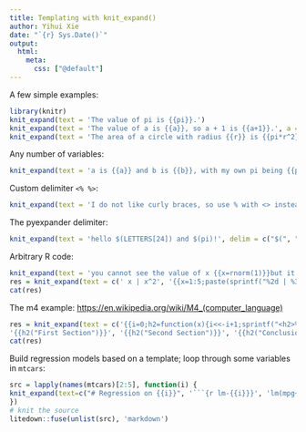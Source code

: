 ```yaml
---
title: Templating with knit_expand()
author: Yihui Xie
date: "`{r} Sys.Date()`"
output:
  html:
    meta:
      css: ["@default"]
---
```


<!--
%\VignetteEngine{litedown::vignette}
%\VignetteIndexEntry{Templating with knit_expand()}
-->

A few simple examples:

```r
library(knitr)
knit_expand(text = 'The value of pi is {{pi}}.')
knit_expand(text = 'The value of a is {{a}}, so a + 1 is {{a+1}}.', a = rnorm(1))
knit_expand(text = 'The area of a circle with radius {{r}} is {{pi*r^2}}', r = 5)
```

Any number of variables:

```r
knit_expand(text = 'a is {{a}} and b is {{b}}, with my own pi being {{pi}} instead of {{base::pi}}', a=1, b=2, pi=3)
```

Custom delimiter `<% %>`:

```r
knit_expand(text = 'I do not like curly braces, so use % with <> instead: a is <% a %>.', a = 8, delim = c("<%", "%>"))
```

The pyexpander delimiter:

```r
knit_expand(text = 'hello $(LETTERS[24]) and $(pi)!', delim = c("$(", ")"))
```

Arbitrary R code:

```r
knit_expand(text = 'you cannot see the value of x {{x=rnorm(1)}}but it is indeed created: x = {{x}}')
res = knit_expand(text = c(' x | x^2', '{{x=1:5;paste(sprintf("%2d | %3d", x, x^2), collapse = "\n")}}'))
cat(res)
```

The m4 example: <https://en.wikipedia.org/wiki/M4_(computer_language)>

```r
res = knit_expand(text = c('{{i=0;h2=function(x){i<<-i+1;sprintf("<h2>%d. %s</h2>", i, x)} }}<html>',
'{{h2("First Section")}}', '{{h2("Second Section")}}', '{{h2("Conclusion")}}', '</html>'))
cat(res)
```

Build regression models based on a template; loop through some variables in `mtcars`:

```r
src = lapply(names(mtcars)[2:5], function(i) {
knit_expand(text=c("# Regression on {{i}}", '```{r lm-{{i}}}', 'lm(mpg~{{i}}, data=mtcars)', '```', ''))
})
# knit the source
litedown::fuse(unlist(src), 'markdown')
```
